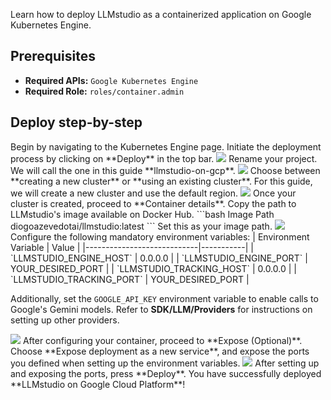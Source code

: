 Learn how to deploy LLMstudio as a containerized application on Google Kubernetes Engine.

## Prerequisites

- **Required APIs:** `Google Kubernetes Engine`
- **Required Role:** `roles/container.admin`

## Deploy step-by-step

<Steps>
  <Step title="Navigate to Kubernetes Engine">
    Begin by navigating to the Kubernetes Engine page.
  </Step>
  <Step title="Select Deploy">
    Initiate the deployment process by clicking on **Deploy** in the top bar.
    <Frame>
      <img src="how-to/deploy-on-gcp/step-1.jpg" />
    </Frame>
  </Step>
  <Step title="Name Your Deployment">
    Rename your project. We will call the one in this guide **llmstudio-on-gcp**.
    <Frame>
      <img src="how-to/deploy-on-gcp/step-3.png" />
    </Frame>
  </Step>
  <Step title="Select Your Cluster">
    Choose between **creating a new cluster** or **using an existing cluster**. 
    For this guide, we will create a new cluster and use the default region.
    <Frame>
      <img src="how-to/deploy-on-gcp/step-4.png" />
    </Frame>
  </Step>
  <Step title="Proceed to Container Details">
    Once your cluster is created, proceed to **Container details**.
  </Step>
  <Step title="Set Image Path">
    Copy the path to LLMstudio's image available on Docker Hub.
    ```bash Image Path
    diogoazevedotai/llmstudio:latest
    ```
    Set this as your image path.
    <img src="how-to/deploy-on-gcp/step-5.png" />
  </Step>
  <Step title="Set Environment Variables">
    Configure the following mandatory environment variables:
| Environment Variable       | Value     |
|----------------------------|-----------|
| `LLMSTUDIO_ENGINE_HOST`    | 0.0.0.0   |
| `LLMSTUDIO_ENGINE_PORT`    | YOUR_DESIRED_PORT     |
| `LLMSTUDIO_TRACKING_HOST`  | 0.0.0.0   |
| `LLMSTUDIO_TRACKING_PORT`  | YOUR_DESIRED_PORT     |

Additionally, set the `GOOGLE_API_KEY` environment variable to enable calls to Google's Gemini models.
<Tip>Refer to **SDK/LLM/Providers** for instructions on setting up other providers.</Tip>

<Frame>
  <img src="how-to/deploy-on-gcp/step-7.png" />
</Frame>

  </Step>
  <Step title="Proceed to Expose (Optional)">
    After configuring your container, proceed to **Expose (Optional)**.
  </Step>
  <Step title="Expose Ports">
    Choose **Expose deployment as a new service**, and expose the ports you defined when setting up the environment variables.
    <Frame>
      <img src="how-to/deploy-on-gcp/step-9.png" />
    </Frame>
  </Step>
  <Step title="Deploy">
    After setting up and exposing the ports, press **Deploy**.
  <Tip>You have successfully deployed **LLMstudio on Google Cloud Platform**!</Tip>
  </Step>
  
</Steps>